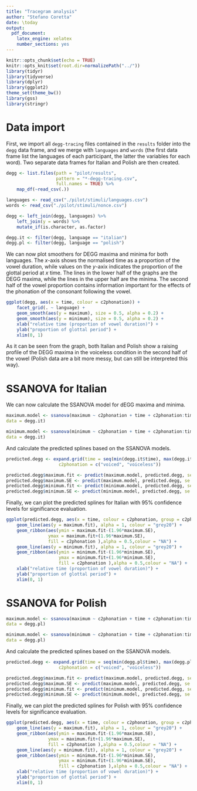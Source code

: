 ```yaml
---
title: "Tracegram analysis"
author: "Stefano Coretta"
date: \today
output: 
  pdf_document: 
    latex_engine: xelatex
    number_sections: yes
---
```


```r
knitr::opts_chunk$set(echo = TRUE)
knitr::opts_knit$set(root.dir=normalizePath("../"))
library(tidyr)
library(tidyverse)
library(dplyr)
library(ggplot2)
theme_set(theme_bw())
library(gss)
library(stringr)
```

# Data import

First, we import all `degg-tracing` files contained in the `results` folder into the `degg` data frame, and we merge with `languages` and `words` (the first data frame list the languages of each participant, the latter the variables for each word). Two separate data frames for Italian and Polish are then created.

```r
degg <- list.files(path = "pilot/results",
                   pattern = "*-degg-tracing.csv",
                   full.names = TRUE) %>%
    map_df(~read_csv(.))

languages <- read_csv("./pilot/stimuli/languages.csv")
words <- read_csv("./pilot/stimuli/nonce.csv")

degg <- left_join(degg, languages) %>%
    left_join(y = words) %>%
    mutate_if(is.character, as.factor)

degg.it <- filter(degg, language == "italian")
degg.pl <- filter(degg, language == "polish")
```

We can now plot smoothers for DEGG maxima and minima for both languages. The *x*-axis shows the normalised time as a proportion of the vowel duration, while values on the *y*-axix indicates the proportion of the glottal period at *x* time. The lines in the lower half of the graphs are the DEGG maxima, while the lines in the upper half are the minima. The second half of the vowel proportion contains information important for the effects of the phonation of the consonant following the vowel.

```r
ggplot(degg, aes(x = time, colour = c2phonation)) +
    facet_grid(. ~ language) +
    geom_smooth(aes(y = maximum), size = 0.5, alpha = 0.2) +
    geom_smooth(aes(y = minimum), size = 0.5, alpha = 0.2) +
    xlab("relative time (proportion of vowel duration)") +
    ylab("proportion of glottal period") +
    xlim(0, 1)
```

As it can be seen from the graph, both Italian and Polish show a raising profile of the DEGG maxima in the voiceless condition in the second half of the vowel (Polish data are a bit more messy, but can still be interpreted this way).

# SSANOVA for Italian

We can now calculate the SSANOVA model for dEGG maxima and minima.

```r
maximum.model <- ssanova(maximum ~ c2phonation + time + c2phonation:time,
data = degg.it)

minimum.model <- ssanova(minimum ~ c2phonation + time + c2phonation:time,
data = degg.it)
```

And calculate the predicted splines based on the SSANOVA models.

```r
predicted.degg <- expand.grid(time = seq(min(degg.it$time), max(degg.it$time), length = 100),
                    c2phonation = c("voiced", "voiceless"))

predicted.degg$maximum.fit <- predict(maximum.model, predicted.degg, se = TRUE)$fit
predicted.degg$maximum.SE <- predict(maximum.model, predicted.degg, se = TRUE)$se.fit
predicted.degg$minimum.fit <- predict(minimum.model, predicted.degg, se = TRUE)$fit
predicted.degg$minimum.SE <- predict(minimum.model, predicted.degg, se = TRUE)$se.fit
```

Finally, we can plot the predicted splines for Italian with 95% confidence levels for significance evaluation.

```r
ggplot(predicted.degg, aes(x = time, colour = c2phonation, group = c2phonation)) +
    geom_line(aes(y = maximum.fit), alpha = 1, colour = "grey20") +
    geom_ribbon(aes(ymin = maximum.fit-(1.96*maximum.SE),
                ymax = maximum.fit+(1.96*maximum.SE),
                fill = c2phonation ),alpha = 0.5,colour = "NA") +
    geom_line(aes(y = minimum.fit), alpha = 1, colour = "grey20") +
    geom_ribbon(aes(ymin = minimum.fit-(1.96*minimum.SE),
                    ymax = minimum.fit+(1.96*minimum.SE),
                    fill = c2phonation ),alpha = 0.5,colour = "NA") +
    xlab("relative time (proportion of vowel duration)") +
    ylab("proportion of glottal period") +
    xlim(0, 1)
```

# SSANOVA for Polish

```r
maximum.model <- ssanova(maximum ~ c2phonation + time + c2phonation:time,
data = degg.pl)

minimum.model <- ssanova(minimum ~ c2phonation + time + c2phonation:time,
data = degg.pl)
```

And calculate the predicted splines based on the SSANOVA models.

```r
predicted.degg <- expand.grid(time = seq(min(degg.pl$time), max(degg.pl$time), length = 100),
                    c2phonation = c("voiced", "voiceless"))

predicted.degg$maximum.fit <- predict(maximum.model, predicted.degg, se = TRUE)$fit
predicted.degg$maximum.SE <- predict(maximum.model, predicted.degg, se = TRUE)$se.fit
predicted.degg$minimum.fit <- predict(minimum.model, predicted.degg, se = TRUE)$fit
predicted.degg$minimum.SE <- predict(minimum.model, predicted.degg, se = TRUE)$se.fit
```

Finally, we can plot the predicted splines for Polish with 95% confidence levels for significance evaluation.

```r
ggplot(predicted.degg, aes(x = time, colour = c2phonation, group = c2phonation)) +
    geom_line(aes(y = maximum.fit), alpha = 1, colour = "grey20") +
    geom_ribbon(aes(ymin = maximum.fit-(1.96*maximum.SE),
                ymax = maximum.fit+(1.96*maximum.SE),
                fill = c2phonation ),alpha = 0.5,colour = "NA") +
    geom_line(aes(y = minimum.fit), alpha = 1, colour = "grey20") +
    geom_ribbon(aes(ymin = minimum.fit-(1.96*minimum.SE),
                    ymax = minimum.fit+(1.96*minimum.SE),
                    fill = c2phonation ),alpha = 0.5,colour = "NA") +
    xlab("relative time (proportion of vowel duration)") +
    ylab("proportion of glottal period") +
    xlim(0, 1)
```
